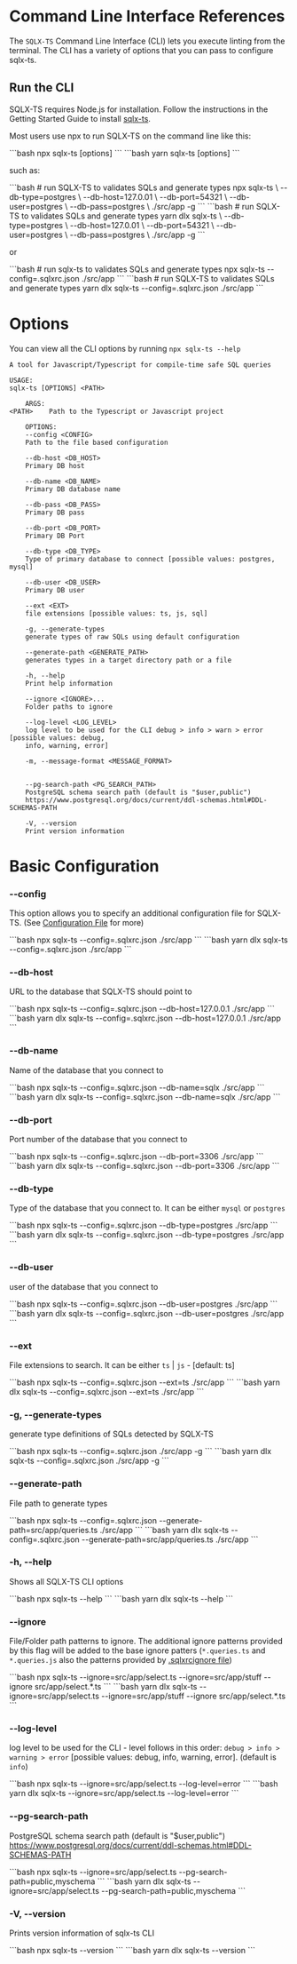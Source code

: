 
# Command Line Interface References

The `SQLX-TS` Command Line Interface (CLI) lets you execute linting from the terminal. The CLI has a variety of options that you can pass to configure sqlx-ts.

## Run the CLI

SQLX-TS requires Node.js for installation. Follow the instructions in the Getting Started Guide to install [sqlx-ts](/installation).

Most users use npx to run SQLX-TS on the command line like this:

<Tabs>
  <TabItem value="npm" label="npm" default>
      ```bash
      npx sqlx-ts [options] <PATH>
      ```
  </TabItem>
  <TabItem value="yarn" label="yarn">
      ```bash
      yarn sqlx-ts [options] <PATH>
      ```
  </TabItem>
</Tabs>

such as:

<Tabs>
    <TabItem value="npm" label="npm" default>
        ```bash
        # run SQLX-TS to validates SQLs and generate types
        npx sqlx-ts \
            --db-type=postgres \
            --db-host=127.0.01 \
            --db-port=54321 \
            --db-user=postgres \
            --db-pass=postgres \
            ./src/app -g
        ```
    </TabItem>
    <TabItem value="yarn" label="yarn">
        ```bash
        # run SQLX-TS to validates SQLs and generate types
        yarn dlx sqlx-ts \
            --db-type=postgres \
            --db-host=127.0.01 \
            --db-port=54321 \
            --db-user=postgres \
            --db-pass=postgres \
            ./src/app -g
        ```
    </TabItem>
</Tabs>

or

<Tabs>
    <TabItem value="npm" label="npm" default>
        ```bash
        # run sqlx-ts to validates SQLs and generate types
        npx sqlx-ts --config=.sqlxrc.json ./src/app
        ```
    </TabItem>
    <TabItem value="yarn" label="yarn">
        ```bash
        # run SQLX-TS to validates SQLs and generate types
        yarn dlx sqlx-ts --config=.sqlxrc.json ./src/app
        ```
    </TabItem>
</Tabs>

# Options

You can view all the CLI options by running `npx sqlx-ts --help`

```
A tool for Javascript/Typescript for compile-time safe SQL queries

USAGE:
sqlx-ts [OPTIONS] <PATH>

    ARGS:
<PATH>    Path to the Typescript or Javascript project

    OPTIONS:
    --config <CONFIG>
    Path to the file based configuration

    --db-host <DB_HOST>
    Primary DB host

    --db-name <DB_NAME>
    Primary DB database name

    --db-pass <DB_PASS>
    Primary DB pass

    --db-port <DB_PORT>
    Primary DB Port

    --db-type <DB_TYPE>
    Type of primary database to connect [possible values: postgres, mysql]

    --db-user <DB_USER>
    Primary DB user

    --ext <EXT>
    file extensions [possible values: ts, js, sql]

    -g, --generate-types
    generate types of raw SQLs using default configuration

    --generate-path <GENERATE_PATH>
    generates types in a target directory path or a file

    -h, --help
    Print help information

    --ignore <IGNORE>...
    Folder paths to ignore

    --log-level <LOG_LEVEL>
    log level to be used for the CLI debug > info > warn > error [possible values: debug,
    info, warning, error]

    -m, --message-format <MESSAGE_FORMAT>


    --pg-search-path <PG_SEARCH_PATH>
    PostgreSQL schema search path (default is "$user,public")
    https://www.postgresql.org/docs/current/ddl-schemas.html#DDL-SCHEMAS-PATH

    -V, --version
    Print version information
```

# Basic Configuration

### --config

This option allows you to specify an additional configuration file for SQLX-TS. (See [Configuration File](/connect/config-file) for more)


<Tabs>
    <TabItem value="npm" label="npm" default>
        ```bash
        npx sqlx-ts --config=.sqlxrc.json ./src/app
        ```
    </TabItem>
    <TabItem value="yarn" label="yarn">
        ```bash
        yarn dlx sqlx-ts --config=.sqlxrc.json ./src/app
        ```
    </TabItem>
</Tabs>

### --db-host

URL to the database that SQLX-TS should point to

<Tabs>
    <TabItem value="npm" label="npm" default>
        ```bash
        npx sqlx-ts --config=.sqlxrc.json --db-host=127.0.0.1 ./src/app
        ```
    </TabItem>
    <TabItem value="yarn" label="yarn">
        ```bash
        yarn dlx sqlx-ts --config=.sqlxrc.json --db-host=127.0.0.1 ./src/app
        ```
    </TabItem>
</Tabs>

### --db-name

Name of the database that you connect to

<Tabs>
    <TabItem value="npm" label="npm" default>
        ```bash
        npx sqlx-ts --config=.sqlxrc.json --db-name=sqlx ./src/app
        ```
    </TabItem>
    <TabItem value="yarn" label="yarn">
        ```bash
        yarn dlx sqlx-ts --config=.sqlxrc.json --db-name=sqlx ./src/app
        ```
    </TabItem>
</Tabs>


### --db-port

Port number of the database that you connect to

<Tabs>
    <TabItem value="npm" label="npm" default>
        ```bash
        npx sqlx-ts --config=.sqlxrc.json --db-port=3306 ./src/app
        ```
    </TabItem>
    <TabItem value="yarn" label="yarn">
        ```bash
        yarn dlx sqlx-ts --config=.sqlxrc.json --db-port=3306 ./src/app
        ```
    </TabItem>
</Tabs>


### --db-type

Type of the database that you connect to. It can be either `mysql` or `postgres`

<Tabs>
    <TabItem value="npm" label="npm" default>
        ```bash
        npx sqlx-ts --config=.sqlxrc.json --db-type=postgres ./src/app
        ```
    </TabItem>
    <TabItem value="yarn" label="yarn">
        ```bash
        yarn dlx sqlx-ts --config=.sqlxrc.json --db-type=postgres ./src/app
        ```
    </TabItem>
</Tabs>


### --db-user

user of the database that you connect to

<Tabs>
    <TabItem value="npm" label="npm" default>
        ```bash
        npx sqlx-ts --config=.sqlxrc.json --db-user=postgres ./src/app
        ```
    </TabItem>
    <TabItem value="yarn" label="yarn">
        ```bash
        yarn dlx sqlx-ts --config=.sqlxrc.json --db-user=postgres ./src/app
        ```
    </TabItem>
</Tabs>


### --ext

File extensions to search. It can be either `ts` | `js` - [default: ts]

<Tabs>
    <TabItem value="npm" label="npm" default>
        ```bash
        npx sqlx-ts --config=.sqlxrc.json --ext=ts ./src/app
        ```
    </TabItem>
    <TabItem value="yarn" label="yarn">
        ```bash
        yarn dlx sqlx-ts --config=.sqlxrc.json --ext=ts ./src/app
        ```
    </TabItem>
</Tabs>

### -g, --generate-types

generate type definitions of SQLs detected by SQLX-TS

<Tabs>
    <TabItem value="npm" label="npm" default>
        ```bash
        npx sqlx-ts --config=.sqlxrc.json ./src/app -g
        ```
    </TabItem>
    <TabItem value="yarn" label="yarn">
        ```bash
        yarn dlx sqlx-ts --config=.sqlxrc.json ./src/app -g
        ```
    </TabItem>
</Tabs>


### --generate-path

File path to generate types

<Tabs>
    <TabItem value="npm" label="npm" default>
        ```bash
        npx sqlx-ts --config=.sqlxrc.json --generate-path=src/app/queries.ts ./src/app
        ```
    </TabItem>
    <TabItem value="yarn" label="yarn">
        ```bash
        yarn dlx sqlx-ts --config=.sqlxrc.json --generate-path=src/app/queries.ts ./src/app
        ```
    </TabItem>
</Tabs>

### -h, --help

Shows all SQLX-TS CLI options

<Tabs>
    <TabItem value="npm" label="npm" default>
        ```bash
        npx sqlx-ts --help
        ```
    </TabItem>
    <TabItem value="yarn" label="yarn">
        ```bash
        yarn dlx sqlx-ts --help
        ```
    </TabItem>
</Tabs>


### --ignore

File/Folder path patterns to ignore. The additional ignore patterns provided by this flag will
be added to the base ignore patters (`*.queries.ts` and `*.queries.js` also the patterns provided by [.sqlxrcignore file](/connect/sqlxignore))

<Tabs>
    <TabItem value="npm" label="npm" default>
        ```bash
        npx sqlx-ts --ignore=src/app/select.ts --ignore=src/app/stuff --ignore src/app/select.*.ts
        ```
    </TabItem>
    <TabItem value="yarn" label="yarn">
        ```bash
        yarn dlx sqlx-ts --ignore=src/app/select.ts --ignore=src/app/stuff --ignore src/app/select.*.ts
        ```
    </TabItem>
</Tabs>


### --log-level

log level to be used for the CLI - level follows in this order: `debug > info > warning > error` [possible values: debug, info, warning, error].
(default is `info`)

<Tabs>
    <TabItem value="npm" label="npm" default>
        ```bash
        npx sqlx-ts --ignore=src/app/select.ts --log-level=error
        ```
    </TabItem>
    <TabItem value="yarn" label="yarn">
        ```bash
        yarn dlx sqlx-ts --ignore=src/app/select.ts --log-level=error
        ```
    </TabItem>
</Tabs>



### --pg-search-path

PostgreSQL schema search path (default is "$user,public")
https://www.postgresql.org/docs/current/ddl-schemas.html#DDL-SCHEMAS-PATH

<Tabs>
    <TabItem value="npm" label="npm" default>
        ```bash
        npx sqlx-ts --ignore=src/app/select.ts --pg-search-path=public,myschema
        ```
    </TabItem>
    <TabItem value="yarn" label="yarn">
        ```bash
        yarn dlx sqlx-ts --ignore=src/app/select.ts --pg-search-path=public,myschema
        ```
    </TabItem>
</Tabs>


### -V, --version

Prints version information of sqlx-ts CLI

<Tabs>
    <TabItem value="npm" label="npm" default>
        ```bash
        npx sqlx-ts --version
        ```
    </TabItem>
    <TabItem value="yarn" label="yarn">
        ```bash
        yarn dlx sqlx-ts --version
        ```
    </TabItem>
</Tabs>

